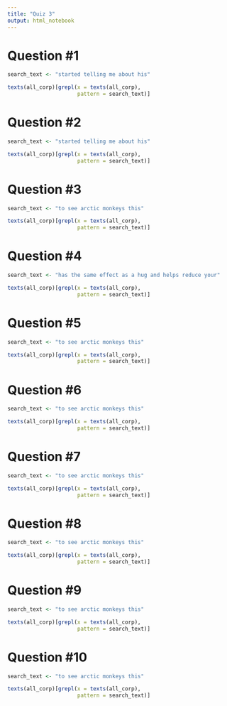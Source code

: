 ```yaml
---
title: "Quiz 3"
output: html_notebook
---
```


# Question #1
```r
search_text <- "started telling me about his"

texts(all_corp)[grepl(x = texts(all_corp),
                      pattern = search_text)]
```

# Question #2
```r
search_text <- "started telling me about his"

texts(all_corp)[grepl(x = texts(all_corp),
                      pattern = search_text)]
```

# Question #3
```r
search_text <- "to see arctic monkeys this"

texts(all_corp)[grepl(x = texts(all_corp),
                      pattern = search_text)]


```

# Question #4
```r
search_text <- "has the same effect as a hug and helps reduce your"

texts(all_corp)[grepl(x = texts(all_corp),
                      pattern = search_text)]
```


# Question #5
```r
search_text <- "to see arctic monkeys this"

texts(all_corp)[grepl(x = texts(all_corp),
                      pattern = search_text)]
```

# Question #6
```r
search_text <- "to see arctic monkeys this"

texts(all_corp)[grepl(x = texts(all_corp),
                      pattern = search_text)]
```

# Question #7
```r
search_text <- "to see arctic monkeys this"

texts(all_corp)[grepl(x = texts(all_corp),
                      pattern = search_text)]
```

# Question #8
```r
search_text <- "to see arctic monkeys this"

texts(all_corp)[grepl(x = texts(all_corp),
                      pattern = search_text)]
```

# Question #9
```r
search_text <- "to see arctic monkeys this"

texts(all_corp)[grepl(x = texts(all_corp),
                      pattern = search_text)]
```

# Question #10
```r
search_text <- "to see arctic monkeys this"

texts(all_corp)[grepl(x = texts(all_corp),
                      pattern = search_text)]
```